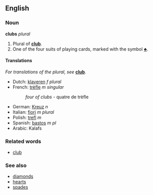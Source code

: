 ==English==
===Noun===
'''clubs''' ''plural''

#Plural of '''[[club]]'''.
#One of the four suits of playing cards, marked with the symbol [[♣]].

====Translations====
''For translations of the plural, see'' '''[[club]]'''.

*Dutch: [[klaveren]] ''f plural''
*French: [[trèfle]] ''m singular''
*:''four of clubs'' - quatre de trèfle
*German: [[Kreuz]] ''n''
*Italian: [[fiori]] ''m plural''
*Polish: [[trefl]] ''m''
*Spanish: [[bastos]] ''m pl''
*Arabic: Kalafs

===Related words===
*[[club]]

===See also===
*[[diamonds]]
*[[hearts]]
*[[spades]]